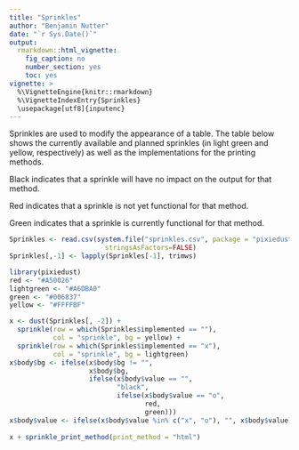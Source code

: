 ```yaml
---
title: "Sprinkles"
author: "Benjamin Nutter"
date: "`r Sys.Date()`"
output:
  rmarkdown::html_vignette:
    fig_caption: no
    number_section: yes
    toc: yes
vignette: >
  %\VignetteEngine{knitr::rmarkdown}
  %\VignetteIndexEntry{Sprinkles}
  \usepackage[utf8]{inputenc}
---
```


Sprinkles are used to modify the appearance of a table. The table below shows the currently available and planned sprinkles (in light green and yellow, respectively) as well as the implementations for the printing methods.

Black indicates that a sprinkle will have no impact on the output for that method.

Red indicates that a sprinkle is not yet functional for that method.

Green indicates that a sprinkle is currently functional for that method.


```r
Sprinkles <- read.csv(system.file("sprinkles.csv", package = "pixiedust"),
                        stringsAsFactors=FALSE)
Sprinkles[,-1] <- lapply(Sprinkles[-1], trimws)
```

```r
library(pixiedust)
red <- "#A50026"
lightgreen <- "#A6DBA0"
green <- "#006837"
yellow <- "#FFFFBF"

x <- dust(Sprinkles[, -2]) + 
  sprinkle(row = which(Sprinkles$implemented == ""), 
           col = "sprinkle", bg = yellow) + 
  sprinkle(row = which(Sprinkles$implemented == "x"),
           col = "sprinkle", bg = lightgreen)
x$body$bg <- ifelse(x$body$bg != "",
                    x$body$bg,
                    ifelse(x$body$value == "",
                           "black",
                           ifelse(x$body$value == "o",
                                  red,
                                  green)))
x$body$value <- ifelse(x$body$value %in% c("x", "o"), "", x$body$value)
  
x + sprinkle_print_method(print_method = "html")

```
